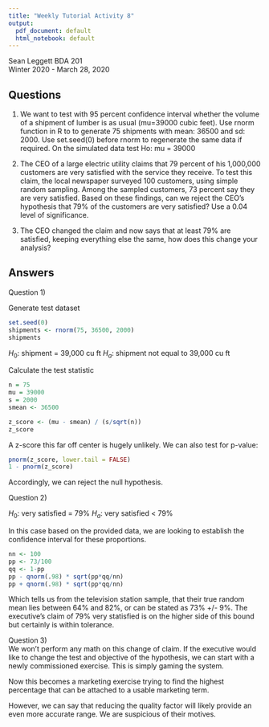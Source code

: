 ```yaml
---
title: "Weekly Tutorial Activity 8"
output:
  pdf_document: default
  html_notebook: default
---
```


Sean Leggett BDA 201  
Winter 2020 - March 28, 2020  

## Questions  
1) We want to test with 95 percent confidence interval whether the volume of a shipment of lumber is as usual (mu=39000 cubic feet). Use rnorm function in R to to generate 75 shipments with mean: 36500 and sd: 2000.
Use set.seed(0) before rnorm to regenerate the same data if required.
On the simulated data test Ho: mu = 39000  

2) The CEO of a large electric utility claims that 79 percent of his 1,000,000 customers are very satisfied with the service they receive. To test this claim, the local newspaper surveyed 100 customers, using simple random sampling. Among the sampled customers, 73 percent say they are very satisfied. Based on these findings, can we reject the CEO's hypothesis that 79% of the customers are very satisfied? Use a 0.04 level of significance.  

3) The CEO changed the claim and now says that at least 79% are satisfied, keeping everything else the same, how does this change your analysis?

## Answers  
Question 1)  

Generate test dataset  

```r
set.seed(0)
shipments <- rnorm(75, 36500, 2000)
shipments
```
$H_{0}$: shipment = 39,000 cu ft
$H_{a}$: shipment not equal to 39,000 cu ft

Calculate the test statistic  

```r
n = 75
mu = 39000
s = 2000
smean <- 36500

z_score <- (mu - smean) / (s/sqrt(n))
z_score

```
A z-score this far off center is hugely unlikely. We can also test for p-value:

```r
pnorm(z_score, lower.tail = FALSE)
1 - pnorm(z_score)
```

Accordingly, we can reject the null hypothesis.  

Question 2)  

$H_{0}$: very satisfied = 79%
$H_{a}$: very satisfied < 79%

In this case based on the provided data, we are looking to establish the confidence interval for these proportions.

```r
nn <- 100
pp <- 73/100
qq <- 1-pp
pp - qnorm(.98) * sqrt(pp*qq/nn)
pp + qnorm(.98) * sqrt(pp*qq/nn)
```

Which tells us from the television station sample, that their true random mean lies between 64% and 82%, or can be stated as 73% +/- 9%. The executive's claim of 79% very statisfied is on the higher side of this bound but certainly is within tolerance.

Question 3)  
We won't perform any math on this change of claim. If the executive would like to change the test and objective of the hypothesis, we can start with a newly commissioned exercise. This is simply gaming the system.  

Now this becomes a marketing exercise trying to find the highest percentage that can be attached to a usable marketing term.

However, we can say that reducing the quality factor will likely provide an even more accurate range. We are suspicious of their motives.

